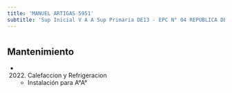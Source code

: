 ```yaml
---
title: 'MANUEL ARTIGAS 5951'
subtitle: 'Sup Inicial V A A Sup Primaria DE13 - EPC N° 04 REPUBLICA DEL BRASIL - JIN B (EPCJC 04/13°) [S]'
---
```


#


## Mantenimiento

*  (2022) Calefaccion y Refrigeracion 
    + Instalación para A°A°



